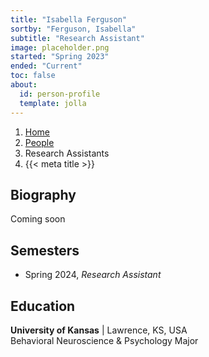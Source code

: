 ```yaml
---
title: "Isabella Ferguson"
sortby: "Ferguson, Isabella"
subtitle: "Research Assistant"
image: placeholder.png
started: "Spring 2023"
ended: "Current"
toc: false
about:
  id: person-profile
  template: jolla
---
```


```{=html}
<nav aria-label="breadcrumb">
  <ol class="breadcrumb">
    <li class="breadcrumb-item"><a href="../../index.html">Home</a></li>
    <li class="breadcrumb-item"><a href="../../people.html">People</a></li>
    <li class="breadcrumb-item active">Research Assistants</li>
    <li class="breadcrumb-item active" aria-current="page">{{< meta title >}}</li>
  </ol>
</nav>
```

:::{#person-profile}
## Biography
Coming soon


## Semesters

- Spring 2024, *Research Assistant*

## Education

**University of Kansas** | Lawrence, KS, USA<br />
Behavioral Neuroscience & Psychology Major
:::
